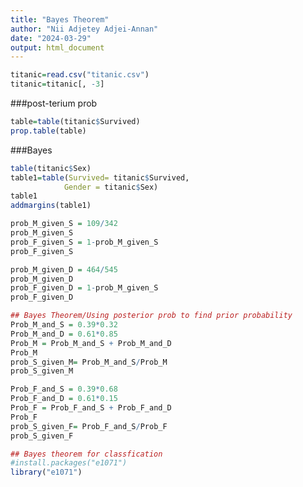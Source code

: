 ```yaml
---
title: "Bayes Theorem"
author: "Nii Adjetey Adjei-Annan"
date: "2024-03-29"
output: html_document
---
```

```r
titanic=read.csv("titanic.csv")
titanic=titanic[, -3]

```

###post-terium prob
```r
table=table(titanic$Survived)
prop.table(table)
```
###Bayes


```r
table(titanic$Sex)
table1=table(Survived= titanic$Survived, 
            Gender = titanic$Sex)
table1
addmargins(table1)
```



```r
prob_M_given_S = 109/342
prob_M_given_S
prob_F_given_S = 1-prob_M_given_S
prob_F_given_S
```



```r
prob_M_given_D = 464/545
prob_M_given_D
prob_F_given_D = 1-prob_M_given_S
prob_F_given_D

```

```r
## Bayes Theorem/Using posterior prob to find prior probability
Prob_M_and_S = 0.39*0.32
Prob_M_and_D = 0.61*0.85
Prob_M = Prob_M_and_S + Prob_M_and_D
Prob_M
prob_S_given_M= Prob_M_and_S/Prob_M
prob_S_given_M

Prob_F_and_S = 0.39*0.68
Prob_F_and_D = 0.61*0.15
Prob_F = Prob_F_and_S + Prob_F_and_D
Prob_F
prob_S_given_F= Prob_F_and_S/Prob_F
prob_S_given_F

```

```r
## Bayes theorem for classfication 
#install.packages("e1071")
library("e1071")

```


